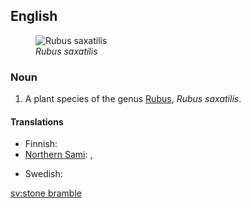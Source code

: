 ==English==
{{wikipedia}}
[[File:Rubus saxatilis02 cropped.jpg|thumb|right|''Rubus saxatilis'']]

===Noun===
{{en-noun|sg=[[stone]] [[bramble]]}}

# A plant species of the genus [[Rubus]], ''Rubus saxatilis''.

====Translations====
{{trans-top|Rubus saxatilis}}
* Finnish: {{t-|fi|lillukka}}
* [[Northern Sami]]: {{tø|se|veaddemuorji|xs=Northern Sami}}, {{tø|se|lážžamuorji|xs=Northern Sami}}
{{trans-mid}}
* Swedish: {{t|sv|stenbär|n}}
{{trans-bottom}}

[[sv:stone bramble]]